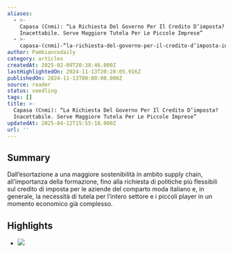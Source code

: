 ```yaml
---
aliases:
  - >-
    Capasa (Cnmi): “La Richiesta Del Governo Per Il Credito D’imposta?
    Inacettabile. Serve Maggiore Tutela Per Le Piccole Imprese”
  - >-
    capasa-(cnmi)-“la-richiesta-del-governo-per-il-credito-d’imposta-inacettabile.-serve-maggiore-tutela-per-le-piccole-imprese”
author: Pambiancodaily
category: articles
createdAt: 2025-02-09T20:38:46.000Z
lastHighlightedOn: 2024-11-13T20:28:05.916Z
publishedOn: 2024-11-13T00:00:00.000Z
source: reader
status: seedling
tags: []
title: >-
  Capasa (Cnmi): “La Richiesta Del Governo Per Il Credito D’imposta?
  Inacettabile. Serve Maggiore Tutela Per Le Piccole Imprese”
updatedAt: 2025-04-12T15:55:18.000Z
url: ''
---
```

## Summary

Dall’esortazione a una maggiore sostenibilità in ambito supply chain, all’importanza della formazione, fino alla richiesta di politiche più flessibili sul credito di imposta per le aziende del comparto moda italiano e, in generale, la necessità di tutela per l’intero settore e i piccoli player in un momento economico già complesso.

## Highlights

- ![](https://adagiofe.neodatagroup.com/ad/confirm.jsp?x=472977.882773.654567.11248.1025.moda|https_www_pambianconews_com_newsletter_newsletter_22_.gdpr_0..0.2.1731499902652.0.&r=https://ac.neodatagroup.com/img_uploads/567/1025_654567_2_NL_EDITORIALE_MAGAZINE_2024_n5__1_.jpg)
